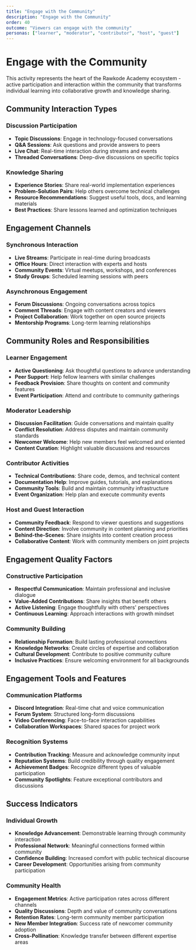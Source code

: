 ```yaml
---
title: "Engage with the Community"
description: "Engage with the Community"
order: 40
outcome: "Viewers can engage with the community"
personas: ["learner", "moderator", "contributor", "host", "guest"]
---
```


# Engage with the Community

This activity represents the heart of the Rawkode Academy ecosystem - active participation and interaction within the community that transforms individual learning into collaborative growth and knowledge sharing.

## Community Interaction Types

### Discussion Participation
- **Topic Discussions**: Engage in technology-focused conversations
- **Q&A Sessions**: Ask questions and provide answers to peers
- **Live Chat**: Real-time interaction during streams and events
- **Threaded Conversations**: Deep-dive discussions on specific topics

### Knowledge Sharing
- **Experience Stories**: Share real-world implementation experiences
- **Problem-Solution Pairs**: Help others overcome technical challenges
- **Resource Recommendations**: Suggest useful tools, docs, and learning materials
- **Best Practices**: Share lessons learned and optimization techniques

## Engagement Channels

### Synchronous Interaction
- **Live Streams**: Participate in real-time during broadcasts
- **Office Hours**: Direct interaction with experts and hosts
- **Community Events**: Virtual meetups, workshops, and conferences
- **Study Groups**: Scheduled learning sessions with peers

### Asynchronous Engagement
- **Forum Discussions**: Ongoing conversations across topics
- **Comment Threads**: Engage with content creators and viewers
- **Project Collaboration**: Work together on open source projects
- **Mentorship Programs**: Long-term learning relationships

## Community Roles and Responsibilities

### Learner Engagement
- **Active Questioning**: Ask thoughtful questions to advance understanding
- **Peer Support**: Help fellow learners with similar challenges
- **Feedback Provision**: Share thoughts on content and community features
- **Event Participation**: Attend and contribute to community gatherings

### Moderator Leadership
- **Discussion Facilitation**: Guide conversations and maintain quality
- **Conflict Resolution**: Address disputes and maintain community standards
- **Newcomer Welcome**: Help new members feel welcomed and oriented
- **Content Curation**: Highlight valuable discussions and resources

### Contributor Activities
- **Technical Contributions**: Share code, demos, and technical content
- **Documentation Help**: Improve guides, tutorials, and explanations
- **Community Tools**: Build and maintain community infrastructure
- **Event Organization**: Help plan and execute community events

### Host and Guest Interaction
- **Community Feedback**: Respond to viewer questions and suggestions
- **Content Direction**: Involve community in content planning and priorities
- **Behind-the-Scenes**: Share insights into content creation process
- **Collaborative Content**: Work with community members on joint projects

## Engagement Quality Factors

### Constructive Participation
- **Respectful Communication**: Maintain professional and inclusive dialogue
- **Value-Added Contributions**: Share insights that benefit others
- **Active Listening**: Engage thoughtfully with others' perspectives
- **Continuous Learning**: Approach interactions with growth mindset

### Community Building
- **Relationship Formation**: Build lasting professional connections
- **Knowledge Networks**: Create circles of expertise and collaboration
- **Cultural Development**: Contribute to positive community culture
- **Inclusive Practices**: Ensure welcoming environment for all backgrounds

## Engagement Tools and Features

### Communication Platforms
- **Discord Integration**: Real-time chat and voice communication
- **Forum System**: Structured long-form discussions
- **Video Conferencing**: Face-to-face interaction capabilities
- **Collaboration Workspaces**: Shared spaces for project work

### Recognition Systems
- **Contribution Tracking**: Measure and acknowledge community input
- **Reputation Systems**: Build credibility through quality engagement
- **Achievement Badges**: Recognize different types of valuable participation
- **Community Spotlights**: Feature exceptional contributors and discussions

## Success Indicators

### Individual Growth
- **Knowledge Advancement**: Demonstrable learning through community interaction
- **Professional Network**: Meaningful connections formed within community
- **Confidence Building**: Increased comfort with public technical discourse
- **Career Development**: Opportunities arising from community participation

### Community Health
- **Engagement Metrics**: Active participation rates across different channels
- **Quality Discussions**: Depth and value of community conversations
- **Retention Rates**: Long-term community member participation
- **New Member Integration**: Success rate of newcomer community adoption
- **Cross-Pollination**: Knowledge transfer between different expertise areas